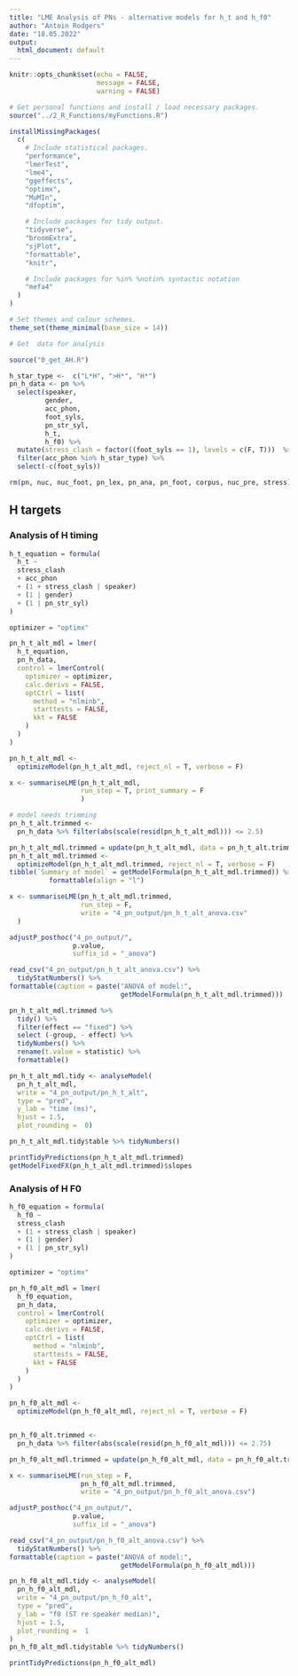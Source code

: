 ```yaml
---
title: "LME Analysis of PNs - alternative models for h_t and h_f0"
author: "Antoin Rodgers"
date: "18.05.2022"
output:
  html_document: default
---
```


```r
knitr::opts_chunk$set(echo = FALSE,
                      message = FALSE,
                      warning = FALSE)

# Get personal functions and install / load necessary packages.
source("../2_R_Functions/myFunctions.R")

installMissingPackages(
  c(
    # Include statistical packages.
    "performance",
    "lmerTest",
    "lme4",
    "ggeffects",
    "optimx",
    "MuMIn",
    "dfoptim",

    # Include packages for tidy output.
    "tidyverse",
    "broomExtra",
    "sjPlot",
    "formattable",
    "knitr",

    # Include packages for %in% %notin% syntactic notation
    "mefa4"
  )
)

# Set themes and colour schemes.
theme_set(theme_minimal(base_size = 14))

# Get  data for analysis

source("0_get_AH.R")

h_star_type <-  c("L*H", ">H*", "H*")
pn_h_data <- pn %>%
  select(speaker,
         gender,
         acc_phon,
         foot_syls,
         pn_str_syl,
         h_t,
         h_f0) %>%
  mutate(stress_clash = factor((foot_syls == 1), levels = c(F, T)))  %>%
  filter(acc_phon %in% h_star_type) %>% 
  select(-c(foot_syls))

rm(pn, nuc, nuc_foot, pn_lex, pn_ana, pn_foot, corpus, nuc_pre, stress)


```


## H targets

### Analysis of H timing

```r
h_t_equation = formula(
  h_t ~
  stress_clash
  + acc_phon
  + (1 + stress_clash | speaker)
  + (1 | gender)
  + (1 | pn_str_syl)
)

optimizer = "optimx"
```

```r
pn_h_t_alt_mdl = lmer(
  h_t_equation,
  pn_h_data,
  control = lmerControl(
    optimizer = optimizer,
    calc.derivs = FALSE,
    optCtrl = list(
      method = "nlminb",
      starttests = FALSE,
      kkt = FALSE
    )
  )
)

pn_h_t_alt_mdl <-
  optimizeModel(pn_h_t_alt_mdl, reject_nl = T, verbose = F)

x <- summariseLME(pn_h_t_alt_mdl,
                  run_step = T, print_summary = F
                  )

# model needs trimming
pn_h_t_alt.trimmed <-
  pn_h_data %>% filter(abs(scale(resid(pn_h_t_alt_mdl))) <= 2.5)

pn_h_t_alt_mdl.trimmed = update(pn_h_t_alt_mdl, data = pn_h_t_alt.trimmed)
pn_h_t_alt_mdl.trimmed <-
  optimizeModel(pn_h_t_alt_mdl.trimmed, reject_nl = T, verbose = F)
tibble(`Summary of model` = getModelFormula(pn_h_t_alt_mdl.trimmed)) %>%
          formattable(align = "l")

x <- summariseLME(pn_h_t_alt_mdl.trimmed,
                  run_step = F,
                  write = "4_pn_output/pn_h_t_alt_anova.csv"
  )

adjustP_posthoc("4_pn_output/",
                p.value,
                suffix_id = "_anova")

read_csv("4_pn_output/pn_h_t_alt_anova.csv") %>%
  tidyStatNumbers() %>%
formattable(caption = paste("ANOVA of model:",
                            getModelFormula(pn_h_t_alt_mdl.trimmed)))

pn_h_t_alt_mdl.trimmed %>%
  tidy() %>%
  filter(effect == "fixed") %>%
  select (-group, - effect) %>%
  tidyNumbers() %>%  
  rename(t.value = statistic) %>% 
  formattable()
```

```r
pn_h_t_alt_mdl.tidy <- analyseModel(
  pn_h_t_alt_mdl,
  write = "4_pn_output/pn_h_t_alt",
  type = "pred",
  y_lab = "time (ms)",
  hjust = 1.5,
  plot_rounding =  0)

pn_h_t_alt_mdl.tidy$table %>% tidyNumbers()
```

```r
printTidyPredictions(pn_h_t_alt_mdl.trimmed)
getModelFixedFX(pn_h_t_alt_mdl.trimmed)$slopes
```

### Analysis of H F0

```r
h_f0_equation = formula(
  h_f0 ~
  stress_clash
  + (1 + stress_clash | speaker)
  + (1 | gender)
  + (1 | pn_str_syl)
)

optimizer = "optimx"
```

```r
pn_h_f0_alt_mdl = lmer(
  h_f0_equation,
  pn_h_data,
  control = lmerControl(
    optimizer = optimizer,
    calc.derivs = FALSE,
    optCtrl = list(
      method = "nlminb",
      starttests = FALSE,
      kkt = FALSE
    )
  )
)

pn_h_f0_alt_mdl <-
  optimizeModel(pn_h_f0_alt_mdl, reject_nl = T, verbose = F)


pn_h_f0_alt.trimmed <-
  pn_h_data %>% filter(abs(scale(resid(pn_h_f0_alt_mdl))) <= 2.75)

pn_h_f0_alt_mdl.trimmed = update(pn_h_f0_alt_mdl, data = pn_h_f0_alt.trimmed)

x <- summariseLME(run_step = F,
                  pn_h_f0_alt_mdl.trimmed,
                  write = "4_pn_output/pn_h_f0_alt_anova.csv")

adjustP_posthoc("4_pn_output/",
                p.value,
                suffix_id = "_anova")

read_csv("4_pn_output/pn_h_f0_alt_anova.csv") %>%
  tidyStatNumbers() %>%
formattable(caption = paste("ANOVA of model:",
                            getModelFormula(pn_h_f0_alt_mdl)))


```

```r
pn_h_f0_alt_mdl.tidy <- analyseModel(
  pn_h_f0_alt_mdl,
  write = "4_pn_output/pn_h_f0_alt",
  type = "pred",
  y_lab = "f0 (ST re speaker median)",
  hjust = 1.5,
  plot_rounding =  1
)
pn_h_f0_alt_mdl.tidy$table %>% tidyNumbers()


```

```r
printTidyPredictions(pn_h_f0_alt_mdl)
```
